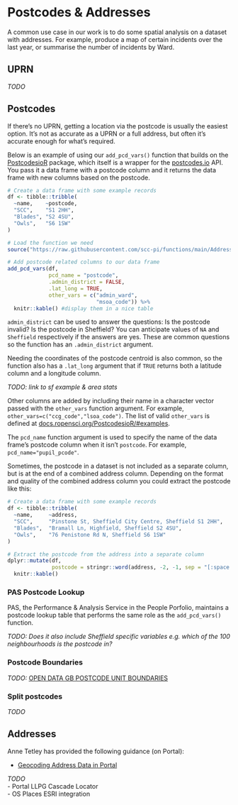 # Postcodes & Addresses {#geocoding}

A common use case in our work is to do some spatial analysis on a dataset with addresses. For example, produce a map of certain incidents over the last year, or summarise the number of incidents by Ward.

## UPRN

*TODO*

## Postcodes

If there's no UPRN, getting a location via the postcode is usually the easiest option. It's not as accurate as a UPRN or a full address, but often it's accurate enough for what's required.

Below is an example of using our `add_pcd_vars()` function that builds on the [PostcodesioR](https://docs.ropensci.org/PostcodesioR/) package, which itself is a wrapper for the [postcodes.io](https://postcodes.io/) API. You pass it a data frame with a postcode column and it returns the data frame with new columns based on the postcode.

```r
# Create a data frame with some example records
df <- tibble::tribble(
  ~name,    ~postcode,
  "SCC",    "S1 2HH",
  "Blades", "S2 4SU",
  "Owls",   "S6 1SW"
)

# Load the function we need
source("https://raw.githubusercontent.com/scc-pi/functions/main/Addresses.R")

# Add postcode related columns to our data frame
add_pcd_vars(df,
             pcd_name = "postcode",
             .admin_district = FALSE,
             .lat_long = TRUE,
             other_vars = c("admin_ward",
                            "msoa_code")) %>%
  knitr::kable() #display them in a nice table
```

`admin_district` can be used to answer the questions: Is the postcode invalid? Is the postcode in Sheffield? You can anticipate values of `NA` and `Sheffield` respectively if the answers are yes. These are common questions so the function has an `.admin_district` argument.

Needing the coordinates of the postcode centroid is also common, so the function also has a `.lat_long` argument that if `TRUE` returns both a latitude column and a longitude column.

*TODO: link to sf example & area stats*

Other columns are added by including their name in a character vector passed with the `other_vars` function argument. For example, `other_vars=c("ccg_code","lsoa_code")`. The list of valid `other_vars` is defined at [docs.ropensci.org/PostcodesioR/\#examples](https://docs.ropensci.org/PostcodesioR/#examples).

The `pcd_name` function argument is used to specify the name of the data frame's postcode column when it isn't `postcode`. For example, `pcd_name="pupil_pcode"`.

Sometimes, the postcode in a dataset is not included as a separate column, but is at the end of a combined address column. Depending on the format and quality of the combined address column you could extract the postcode like this:

```r
# Create a data frame with some example records
df <- tibble::tribble(
  ~name,     ~address,
  "SCC",     "Pinstone St, Sheffield City Centre, Sheffield S1 2HH",
  "Blades",  "Bramall Ln, Highfield, Sheffield S2 4SU",
  "Owls",    "76 Penistone Rd N, Sheffield S6 1SW"
)

# Extract the postcode from the address into a separate column
dplyr::mutate(df, 
              postcode = stringr::word(address, -2, -1, sep = "[:space:]")) %>%
  knitr::kable()
```

### PAS Postcode Lookup

PAS, the Performance & Analysis Service in the People Porfolio, maintains a postcode lookup table that performs the same role as the `add_pcd_vars()` function.

*TODO: Does it also include Sheffield specific variables e.g. which of the 100 neighbourhoods is the postcode in?*

### Postcode Boundaries

*TODO:* [OPEN DATA GB POSTCODE UNIT BOUNDARIES](https://longair.net/blog/2021/08/23/open-data-gb-postcode-unit-boundaries/)

### Split postcodes

*TODO*

## Addresses

Anne Tetley has provided the following guidance (on Portal):

-   [Geocoding Address Data in Portal](https://sheffieldcitycouncil.cloud.esriuk.com/portal/apps/storymaps/stories/65cd11fc65ef4c0cb89b761ebf367053)


*TODO*\
- Portal LLPG Cascade Locator\
- OS Places ESRI integration

